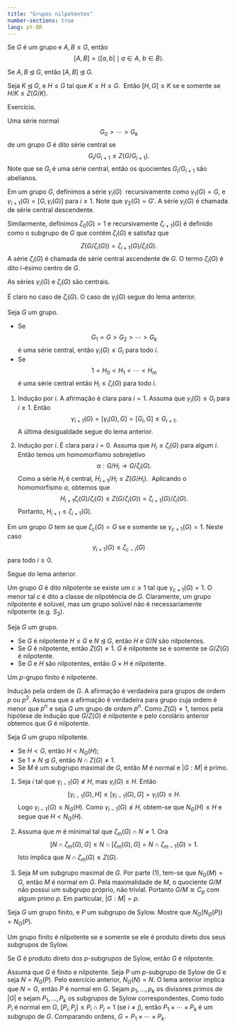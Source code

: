 ```yaml
---
title: "Grupos nilpotentes"
number-sections: true
lang: pt-BR
---
```


:::{#def-}
Se $G$ é um grupo e $A,B\leq G$, então
$$
[A,B]=\left<[a,b]\mid a\in A,\ b\in B\right>.
$$
:::

:::{#exr-}
Se $A,B\unlhd G$, então $[A,B]\unlhd G$.
:::

:::{#lem-}
Seja $K\unlhd G$, e $H\leq G$ tal que $K\leq H\leq G$.  Então $[H,G]\leq K$ se e somente se $H/K\leq Z(G/K)$.
:::

:::{.proof}
Exercício.
:::

:::{#def-}
Uma série normal
$$
G_0>\cdots> G_k
$$
de um grupo $G$ é dito série central se
$$
G_i/G_{i+1}\leq Z(G/G_{i+1}).
$$
Note que se $G_i$ é uma série central, então os quocientes $G_i/G_{i+1}$ são abelianos.
:::

:::{#def-}
Em um grupo $G$, definimos a série $\gamma_i(G)$  recursivamente como $\gamma_1(G)=G$, e $\gamma_{i+1}(G)=[G,\gamma_i(G)]$ para $i\geq 1$. Note que $\gamma_2(G)=G'$. A série $\gamma_i(G)$ é chamada de série central descendente.

Similarmente, definimos $\zeta_0(G)=1$ e recursivamente $\zeta_{i+1}(G)$ é definido como o subgrupo de $G$ que contém $\zeta_{i}(G)$ e satisfaz que
$$
Z(G/\zeta_{i}(G))=\zeta_{i+1}(G)/\zeta_i(G).
$$
A série $\zeta_i(G)$ é chamada de série central ascendente de $G$. O termo $\zeta_i(G)$ é dito $i$-ésimo centro de $G$.
:::

:::{#lem-}
As séries $\gamma_i(G)$ e $\zeta_i(G)$ são centrais.
:::

:::{.proof}
É claro no caso de $\zeta_i(G)$. O caso de $\gamma_i(G)$ segue do lema anterior.
:::

:::{#lem-}
Seja $G$ um grupo.

* Se
$$
G_1=G>G_2>\cdots> G_k
$$
é uma série central, então $\gamma_i(G)\leq G_i$ para todo $i$.
* Se
$$
1=H_0<H_1<\cdots<H_m
$$
é uma série central então $H_i\leq \zeta_i(G)$ para todo $i$.
:::

:::{.proof}
1. Indução por $i$. A afirmação é clara para $i=1$. Assuma que $\gamma_i(G)\leq G_i$ para $i\geq 1$. Então
$$
\gamma_{i+1}(G)=[\gamma_i(G),G]=[G_i,G]\leq G_{i+1}.
$$
A última desigualdade segue do lema anterior.

2. Indução por $i$. É clara para $i=0$. Assuma que $H_i\leq \zeta_i(G)$ para algum $i$. Então temos um homomorfismo sobrejetivo
$$
\alpha:G/ H_i\rightarrow G/\zeta_i(G).
$$
Como a série $H_i$ é central, $H_{i+1}/H_{i}\leq Z(G/ H_i)$.  Aplicando o homomorfismo $\alpha$, obtemos que
$$
H_{i+1}\zeta_{i}(G)/\zeta_i(G) \leq Z(G/\zeta_i(G))=\zeta_{i+1}(G)/\zeta_i(G).
$$
Portanto, $H_{i+1}\leq \zeta_{i+1}(G)$.
:::

:::{#cor-}
Em um grupo $G$ tem se que $\zeta_c(G)=G$ se e somente se $\gamma_{c+1}(G)=1$. Neste caso $$
\gamma_{i+1}(G)\leq \zeta_{c-i}(G)
$$
para todo $i\geq 0$.
:::

:::{.proof}
Segue do lema anterior.
:::

:::{#def-}
Um grupo $G$ é dito nilpotente se existe um $c\geq 1$ tal que $\gamma_{c+1}(G)=1$. O menor tal $c$ é dito a classe de nilpotência de $G$. Claramente, um grupo nilpotente é solúvel, mas um grupo solúvel não é necessariamente nilpotente (e.g. $S_3$).
:::

:::{#thm-}
Seja $G$ um grupo.

* Se $G$ é nilpotente $H\leq G$ e $N\unlhd G$, então $H$ e $G/N$ são nilpotentes.
* Se $G$ é nilpotente, então $Z(G)\neq 1$.
$G$ é nilpotente se e somente se $G/Z(G)$ é nilpotente.
* Se $G$ e $H$ são nilpotentes, então $G\times H$ é nilpotente.
:::

:::{#thm-}
Um $p$-grupo finito é nilpotente.
:::

:::{.proof}
Indução pela ordem de $G$. A afirmação é verdadeira para grupos de ordem $p$ ou $p^2$. Assuma que a afirmação é verdadeira para grupo cuja ordem é menor que $p^n$ e seja $G$ um grupo de ordem $p^n$. Como $Z(G)\neq 1$, temos pela hipótese de indução que $G/Z(G)$ é nilpotente e pelo corolário anterior obtemos que $G$ é nilpotente.
:::

:::{#lem-}
Seja $G$ um grupo nilpotente.

* Se $H<G$, então $H<N_G(H)$;
* Se $1\neq N\unlhd G$, então $N\cap Z(G)\neq 1$.
* Se $M$ é um subgrupo maximal de $G$, então $M$ é normal e $|G:M|$ é primo.
:::

:::{.proof}
  
1. Seja $i$ tal que $\gamma_{i-1}(G)\not\leq H$, mas $\gamma_i(G)\leq H$. Então
$$
[\gamma_{i-1}(G),H]\leq [\gamma_{i-1}(G),G]=\gamma_i(G)\leq H.
$$
Logo $\gamma_{i-1}(G)\leq N_{G}(H)$. Como $\gamma_{i-1}(G)\not\leq H$, obtem-se que $N_G(H)\leq H$ e segue que $H<N_G(H)$.

1. Assuma que $m$ é minimal tal que $\zeta_m(G)\cap N\neq 1$. Ora
$$
[N\cap \zeta_m(G),G]\leq N\cap [\zeta_m(G),G]=N\cap \zeta_{m-1}(G)=1.
$$
Isto implica que $N\cap \zeta_m(G)\leq Z(G)$.

3. Seja $M$ um subgrupo maximal de $G$. Por parte (1), tem-se que $N_G(M)=G$, então $M$ é normal em $G$. Pela maximalidade de $M$, o quociente $G/M$ não possui um subgrupo próprio, não trivial. Portanto $G/M\cong C_p$ com algum primo $p$. Em particular, $|G:M|=p$.
:::

:::{#exr-}
Seja $G$ um grupo finito, e $P$ um subgrupo de Sylow. Mostre que $N_G(N_G(P))=N_G(P)$.
:::

:::{#thm-}
Um grupo finito é nilpotente se e somente se ele é produto direto dos seus subgrupos de Sylow.
:::

:::{.proof}
Se $G$ é produto direto dos $p$-subgrupos de Sylow, então $G$ é nilpotente.

Assuma que $G$ é finito e nilpotente. Seja $P$ um $p$-subgrupo de Sylow de $G$ e seja $N=N_G(P)$. Pelo exercício anterior, $N_G(N)=N$. O lema anterior implica que $N=G$, então $P$ é normal em $G$. Sejam $p_1,\ldots,p_k$ os divisores primos de $|G|$ e sejam $P_1,\ldots,P_k$ os subgrupos de Sylow correspondentes. Como todo $P_i$ é normal em $G$,
$[P_i,P_j]\leq P_i\cap P_j=1$ (se $i\neq j$), então $P_1\times\cdots\times P_k$ é um subgrupo de $G$. Comparando ordens, $G=P_1\times\cdots\times P_k$.
:::